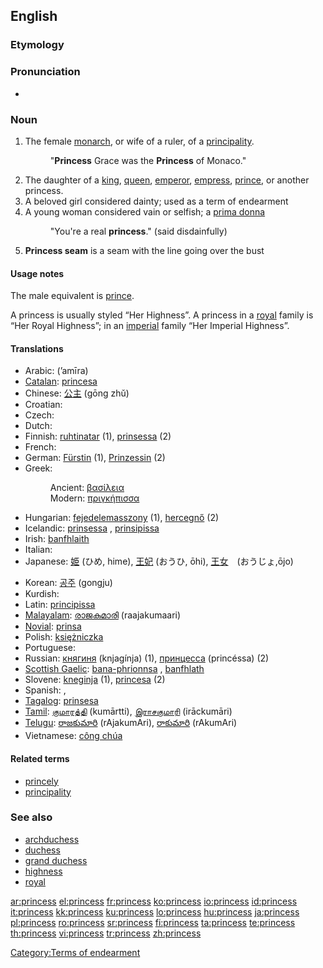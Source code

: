 {{also|princes}}
==English==

===Etymology===
{{suffix|prince|ess}}

===Pronunciation===
* {{audio|en-us-princess.ogg|Audio (US)}}

===Noun===
{{en-noun|es}}

# The female [[monarch]], or wife of a ruler, of a [[principality]].
#: "'''Princess''' Grace was the '''Princess''' of Monaco."
# The daughter of a [[king]], [[queen]], [[emperor]], [[empress]], [[prince]], or another princess.
# A beloved girl considered dainty; used as a term of endearment
# A young woman considered vain or selfish; a [[prima donna]]
#: "You're a real '''princess'''." (said disdainfully)
# '''Princess seam''' is a seam with the line going over the bust

====Usage notes====
The male equivalent is [[prince]].

A princess is usually styled “Her Highness”.  A princess in a [[royal]] family is “Her Royal Highness”; in an [[imperial]] family “Her Imperial Highness”.

====Translations====
{{top}}
* Arabic: {{Arab|[[اميرة|أمِيرَة]]}} (’amīra) {{f}}
* [[Catalan]]: [[princesa]] {{f}}
* Chinese: [[公主]] (gōng zhǔ)
* Croatian: {{t-|hr|princeza|f}}
* Czech: {{t-|cs|princezna|f}}
* Dutch: {{t+|nl|prinses|f}}
* Finnish: [[ruhtinatar]] (1), [[prinsessa]] (2)
* French: {{t+|fr|princesse|f}}
* German: [[Fürstin]] {{f}} (1), [[Prinzessin]] {{f}} (2)
* Greek:
*: Ancient: [[βασίλεια]] {{f}}
*: Modern: [[πριγκήπισσα]] {{f}}
* Hungarian: [[fejedelemasszony]] (1), [[hercegnő]] (2)
* Icelandic: [[prinsessa]] {{f}}, [[prinsipissa]] {{f}} {{italbrac|obsolete}}
* Irish: [[banfhlaith]] {{m}}
* Italian: {{t+|it|principessa|f}}
* Japanese: [[姫]] (ひめ, hime), [[王妃]] (おうひ, ōhi), [[王女]]　(おうじょ,ōjo)
{{mid}}
* Korean: [[공주]] (gongju)
* Kurdish: {{t|ku|dotmîr|f}}
* Latin: [[principissa]] {{f}}
* [[Malayalam]]: [[രാജകുമാരി]] (raajakumaari) {{f}}
* [[Novial]]: [[prinsa]]
* Polish: [[księżniczka]] {{f}}
* Portuguese: {{t+|pt|princesa|f}}
* Russian: [[княгиня]] (knjagínja) {{f}} (1), [[принцесса]] (princéssa) {{f}} (2)
* [[Scottish Gaelic]]: [[bana-phrionnsa]] {{f}}, [[banfhlath]] {{f}}
* Slovene: [[kneginja]] {{f}} (1), [[princesa]] {{f}} (2)
* Spanish: {{t-|es|princesa|f}}, {{t+|es|infanta|f}}
* [[Tagalog]]: [[prinsesa]]
* [[Tamil]]: [[குமாரத்தி]] (kumārtti), [[இராசகுமாரி]] (irāckumāri)
* [[Telugu]]: [[రాజకుమారి]] (rAjakumAri), [[రాకుమారి]] (rAkumAri)
* Vietnamese: [[công chúa]]
{{bottom}}

====Related terms====
* [[princely]]
* [[principality]]

===See also===
* [[archduchess]]
* [[duchess]]
* [[grand duchess]]
* [[highness]]
* [[royal]]

[[Category:Terms of endearment]]

[[ar:princess]]
[[el:princess]]
[[fr:princess]]
[[ko:princess]]
[[io:princess]]
[[id:princess]]
[[it:princess]]
[[kk:princess]]
[[ku:princess]]
[[lo:princess]]
[[hu:princess]]
[[ja:princess]]
[[pl:princess]]
[[ro:princess]]
[[sr:princess]]
[[fi:princess]]
[[ta:princess]]
[[te:princess]]
[[th:princess]]
[[vi:princess]]
[[tr:princess]]
[[zh:princess]]